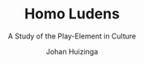 ---
lastupdated:  2020-11-16
title: 'Homo Ludens'
subtitle: 'A Study of the Play-Element in Culture'
author: 'Johan Huizinga'
published: true
cover: './homoludens.jpg'
type: ['antibook']
url: 'https://www.librarything.com/work/97394'
---